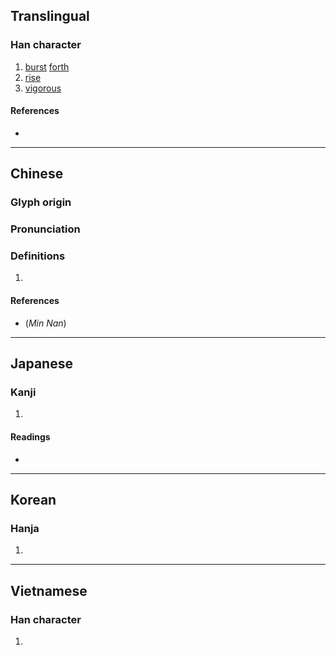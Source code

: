 {{character info/new}}
==Translingual==

===Han character===
{{Han char|rn=85|rad=水|as=07|sn=10|four=34147|canj=EJBD|ids=⿰氵孛}}

# [[burst]] [[forth]]
# [[rise]]
# [[vigorous]]

====References====
* {{Han ref|kx=0624.030|dkj=17467|dj=1021.180|hdz=31619.090|uh=6D61|ud=28001|bh=D24A|bd=53834}}

----

==Chinese==
{{zh-forms}}

===Glyph origin===
{{Han etym}}

===Pronunciation===
{{zh-pron
|m=bó
|c=but6
|mn=phū/phu̍h
|mc=y
|oc=y
|ma=
|cat=v,a
}}

===Definitions===
{{zh-hanzi}}

# {{rfdef|lang=zh}}

====References====
* (''Min Nan'') {{thcwd|6174}}

----

==Japanese==

===Kanji===
{{ja-kanji|grade=|rs=水07}}

# {{defn|lang=ja|sort=水07}}

====Readings====
* {{ja-readings|on=[[ほつ]] (hotsu), [[ぼち]] (bochi), [[ぼつ]] (botsu)|kun=[[おこる]] (okoru)}}

----

==Korean==

===Hanja===
{{ko-hanja|hangeul=발|eumhun=|rv=bal|mr=pal|y=pal}}

# {{defn|lang=ko|sort=水07}}

----

==Vietnamese==

===Han character===
{{vi-readings|rs=水07| hanviet = bọt}}

# {{defn|lang=vi|sort=水07}}